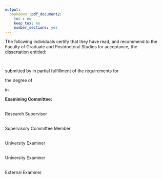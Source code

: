 ```yaml
---
output:
  bookdown::pdf_document2:
    toc : no
    keep_tex: no
    number_sections: yes
---
```


\doublespacing

The following individuals certify that they have read, and recommend to the Faculty of Graduate
and Postdoctoral Studies for acceptance, the dissertation entitled:

\vspace{5mm}


\noindent\underline{\makebox[6in][l]{Insert your dissertation title here}}  
\vspace{2mm}

submitted by \underline{Insert Your Name Here} in partial fulfillment of the requirements for

the degree of \noindent\underline{\makebox[5in][l]{Name of your Degree}}  

in \noindent\underline{\makebox[5.8in][l]{Insert Faculty}}

\vspace{5mm}

**Examining Committee:**

\noindent\underline{\makebox[6in][l]{Name of your Supervisor}}  
Research Supervisor

\noindent\underline{\makebox[6in][l]{Name of your Committee Member}}  
Supervisory Committee Member 

\noindent\underline{\makebox[6in][l]{Name of University Examiner}}  
University Examiner

\noindent\underline{\makebox[6in][l]{Name of University Examiner}}  
University Examiner

\noindent\underline{\makebox[6in][l]{Name of External Examiner}}  
External Examiner